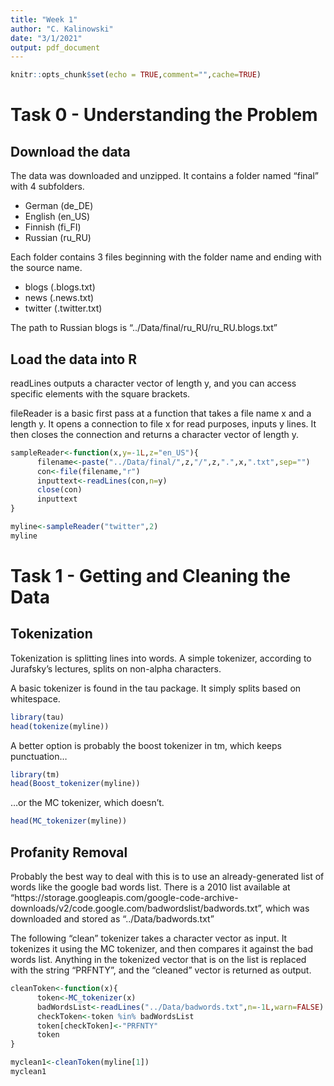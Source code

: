 ```yaml
---
title: "Week 1"
author: "C. Kalinowski"
date: "3/1/2021"
output: pdf_document
---
```


```r
knitr::opts_chunk$set(echo = TRUE,comment="",cache=TRUE)
```

# Task 0 - Understanding the Problem

## Download the data

The data was downloaded and unzipped. It contains a folder named "final" with 4 subfolders.

- German (de_DE)
- English (en_US)
- Finnish (fi_FI)
- Russian (ru_RU)

Each folder contains 3 files beginning with the folder name and ending with the source name.

- blogs (.blogs.txt)
- news (.news.txt)
- twitter (.twitter.txt)

The path to Russian blogs is "../Data/final/ru_RU/ru_RU.blogs.txt"

## Load the data into R

readLines outputs a character vector of length y, and you can access specific elements with the square brackets.

fileReader is a basic first pass at a function that takes a file name x and a length y. It opens a connection to file x for read purposes, inputs y lines. It then closes the connection and returns a character vector of length y. 

```R

sampleReader<-function(x,y=-1L,z="en_US"){
      filename<-paste("../Data/final/",z,"/",z,".",x,".txt",sep="")
      con<-file(filename,"r")
      inputtext<-readLines(con,n=y)
      close(con)
      inputtext
}

myline<-sampleReader("twitter",2)
myline

```

\pagebreak

# Task 1 - Getting and Cleaning the Data

## Tokenization

Tokenization is splitting lines into words. A simple tokenizer, according to Jurafsky's lectures, splits on non-alpha characters.

A basic tokenizer is found in the tau package. It simply splits based on whitespace.

```R

library(tau)
head(tokenize(myline))

```

A better option is probably the boost tokenizer in tm, which keeps punctuation...

```R

library(tm)
head(Boost_tokenizer(myline))

```


...or the MC tokenizer, which doesn't.

```R

head(MC_tokenizer(myline))

```

## Profanity Removal

Probably the best way to deal with this is to use an already-generated list of words like the google bad words list. There is a 2010 list available at "https://storage.googleapis.com/google-code-archive-downloads/v2/code.google.com/badwordslist/badwords.txt", which was downloaded and stored as "../Data/badwords.txt"

The following "clean" tokenizer takes a character vector as input. It tokenizes it using the MC tokenizer, and then compares it against the bad words list. Anything in the tokenized vector that is on the list is replaced with the string "PRFNTY", and the "cleaned" vector is returned as output.

```R

cleanToken<-function(x){
      token<-MC_tokenizer(x)
      badWordsList<-readLines("../Data/badwords.txt",n=-1L,warn=FALSE)
      checkToken<-token %in% badWordsList
      token[checkToken]<-"PRFNTY"
      token
}

myclean1<-cleanToken(myline[1])
myclean1

```